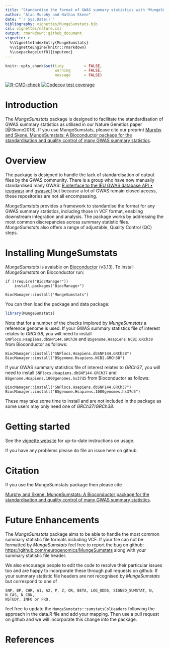 ```yaml
---
title: "Standardise the format of GWAS summary statistics with *MungeSumstats*"
author: "Alan Murphy and Nathan Skene"
date: "`r Sys.Date()`"
bibliography: vignettes/MungeSumstats.bib
csl: vignettes/nature.csl
output: rmarkdown::github_document
vignette: >
  %\VignetteIndexEntry{MungeSumstats}
  %\VignetteEngine{knitr::rmarkdown}
  %\usepackage[utf8]{inputenc}    
---
```


<!-- Readme.md is generated from Readme.Rmd. Please edit that file -->

```r
knitr::opts_chunk$set(tidy         = FALSE,
                      warning      = FALSE,
                      message      = FALSE)
```

<!-- badges: start -->
[![R-CMD-check](https://github.com/neurogenomics/MungeSumstats/workflows/R-full/badge.svg)](https://github.com/neurogenomics/MungeSumstats/actions)
[![Codecov test coverage](https://codecov.io/gh/neurogenomics/MungeSumstats/branch/master/graph/badge.svg)](https://codecov.io/gh/neurogenomics/MungeSumstats?branch=master)
<!-- badges: end -->

# Introduction

The *MungeSumstats* package is designed to facilitate the standardisation of GWAS summary statistics as utilised in our Nature Genetics paper [@Skene2018]. If you use MungeSumstats, please cite our preprint
[Murphy and Skene. MungeSumstats: A Bioconductor package for the standardisation and quality control of many GWAS summary statistics](https://www.biorxiv.org/content/10.1101/2021.06.21.449239v1).

# Overview

The package is designed to handle the lack of standardisation of output files by the GWAS community. There is a group who have now manually standardised many GWAS: [R interface to the IEU GWAS database API • ieugwasr](https://mrcieu.github.io/ieugwasr/) and [gwasvcf](https://github.com/MRCIEU/gwasvcf) but because a lot of GWAS remain closed access, these repositories are not all encompassing. 

*MungeSumstats* provides a framework to standardise the format for any GWAS summary statistics, including those in VCF format, enabling downstream integration and analysis. The package works by addressing the most common discrepancies across summary statistic files. *MungeSumstats* also offers a range of adjustable, Quality Control (QC) steps.

# Installing MungeSumstats

*MungeSumstats* is avaiable on 
[Bioconductor](https://bioconductor.org/packages/MungeSumstats) (v3.13). 
To install *MungeSumstats* on Bioconductor run:

```
if (!require("BiocManager"))
    install.packages("BiocManager")

BiocManager::install("MungeSumstats")
```

You can then load the package and data package:

```r
library(MungeSumstats)
```

Note that for a number of the checks implored by *MungeSumstats* a reference 
genome is used. If your GWAS summary statistics file of interest relates to
*GRCh38*, you will need to install `SNPlocs.Hsapiens.dbSNP144.GRCh38` and 
`BSgenome.Hsapiens.NCBI.GRCh38` from Bioconductor as follows:
```
BiocManager::install("SNPlocs.Hsapiens.dbSNP144.GRCh38")
BiocManager::install("BSgenome.Hsapiens.NCBI.GRCh38")
```
If your GWAS summary statistics file of interest relates to *GRCh37*, you will 
need to install `SNPlocs.Hsapiens.dbSNP144.GRCh37` and 
`BSgenome.Hsapiens.1000genomes.hs37d5` from Bioconductor as follows:
```
BiocManager::install("SNPlocs.Hsapiens.dbSNP144.GRCh37")
BiocManager::install("BSgenome.Hsapiens.1000genomes.hs37d5")
```
These may take some time to install and are not included in the package as some 
users may only need one of *GRCh37*/*GRCh38*.

# Getting started

See the [vignette website](https://neurogenomics.github.io/MungeSumstats/articles/MungeSumstats.html)
for up-to-date instructions on usage.

If you have any problems please do file an issue here on github.

# Citation

If you use the MungeSumstats package then please cite

[Murphy and Skene. MungeSumstats: A Bioconductor package for the standardisation and quality control of many GWAS summary statistics](https://www.biorxiv.org/content/10.1101/2021.06.21.449239v1).

# Future Enhancements

The *MungeSumstats* package aims to be able to handle the most common
summary statistic file formats including VCF. If your file can not be
formatted by *MungeSumstats* feel free to report the bug on github:
<https://github.com/neurogenomics/MungeSumstats> along with your summary
statistic file header. 

We also encourage people to edit the code to resolve their particular issues 
too and are happy to incorporate these through pull requests on github. If your
summary statistic file headers are not recognised by *MungeSumstats* but 
correspond to one of 

```
SNP, BP, CHR, A1, A2, P, Z, OR, BETA, LOG_ODDS, SIGNED_SUMSTAT, N, N_CAS, N_CON, 
NSTUDY, INFO or FRQ, 
```

feel free to update the `MungeSumstats::sumstatsColHeaders` following the 
approach in the data.R file and add your mapping. Then use a pull request on 
github and we will incorporate this change into the package.

# References
